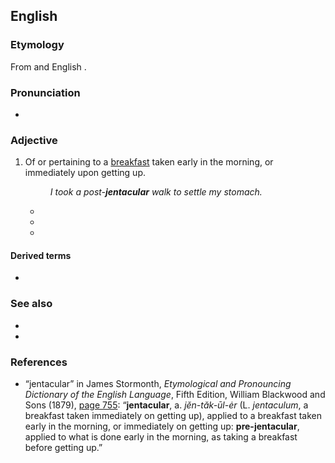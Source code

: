 ==English==
{{rfv|en}}
===Etymology===
From {{etyl|la|en}} {{m|la|ientaculum||a breakfast taken immediately on getting up}} and English {{m|en|-ar}}.

===Pronunciation===
* {{IPA|/dʒɛnˈtæk.jə.ləɹ/|lang=en}}

===Adjective===
{{en-adj}}

# Of or pertaining to a [[breakfast]] taken early in the morning, or immediately upon getting up.
#: ''I took a post-'''jentacular''' walk to settle my stomach.''
#* {{quote-book|year=1810 |title=The New Family Receipt-Book. Containing Seven Hundred Truly Valuable. Receipts in various branches of Domestic Economy |author=|page=85 |ISBN=|passage=To valetudinarians and others the following method of making coffee for breakfast is earnestly recommended, as a most wholesome and pleasant '''jentacular''' beverage, first ordered by an able physician.}}
#* {{quote-journal|year=1860|month=May-October|work=Macmillan's Magazine |title=Loch-Na_Diomhair — The Lake of the Secret |author=George Cupples|volume=2|page=22|passage=On Ickerson's part, with the help of " a few post-'''jentacular''' inhalations," as he in his colossal manner was pleased to phrase it, "from that fragrant weed which so propitiates clearness of thought, and tends to promote equanimity in action."}}
#* {{quote-journal|year=1861|month=October|work=Baily's magazine of sports and pastimes |title=From Oxford to St. George's |author=|volume=2|page=20|passage=Nature is nature ; ignore her if you will ; so Grey, like a sensible man, went to work, ''con amore'', at his '''jentacular''' meal.}}

====Derived terms====
* {{l|en|antejentacular}}

===See also===
* {{l|en|prandial}}
* {{l|en|breakfast}}

===References===
* “jentacular” in James Stormonth, ''Etymological and Pronouncing Dictionary of the English Language'', Fifth Edition, William Blackwood and Sons (1879), [http://books.google.com/books?id=J2kCAAAAQAAJ&pg=PA755&dq=jentacular page 755]: “'''jentacular''', <!-- bold in original --> a. ''jĕn-tăk-ūl-ėr'' (L. ''jentaculum'', a breakfast taken immediately on getting up), applied to a breakfast taken early in the morning, or immediately on getting up: '''pre-jentacular''', <!-- bold in original --> applied to what is done early in the morning, as taking a breakfast before getting up.”